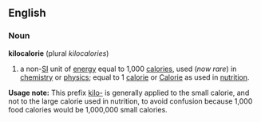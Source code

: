 ==English==
===Noun===
'''kilocalorie'''  (plural ''kilocalories'')
# a non-[[SI]] unit of [[energy]] equal to 1,000 [[calories]], used (''now rare'') in [[chemistry]] or [[physics]]; equal to 1 [[calorie]] or  [[Calorie]] as used in [[nutrition]].

'''Usage note:'''  This prefix [[kilo-]] is generally applied to the small calorie, and not to the large calorie used in nutrition, to avoid confusion because 1,000 food calories would be 1,000,000 small calories.